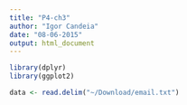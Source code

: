 ```yaml
---
title: "P4-ch3"
author: "Igor Candeia"
date: "08-06-2015"
output: html_document
---
```


```r
library(dplyr)
library(ggplot2)

data <- read.delim("~/Download/email.txt")

```

```r

```